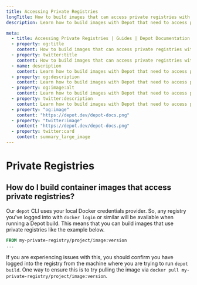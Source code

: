 ```yaml
---
title: Accessing Private Registries
longTitle: How to build images that can access private registries with Depot
description: Learn how to build images with Depot that need to access private registry images within them.

meta:
  - title: Accessing Private Registries | Guides | Depot Documentation
  - property: og:title
    content: How to build images that can access private registries with Depot
  - property: twitter:title
    content: How to build images that can access private registries with Depot
  - name: description
    content: Learn how to build images with Depot that need to access private registry images within them.
  - property: og:description
    content: Learn how to build images with Depot that need to access private registry images within them.
  - property: og:image:alt
    content: Learn how to build images with Depot that need to access private registry images within them.
  - property: twitter:description
    content: Learn how to build images with Depot that need to access private registry images within them.
  - property: "og:image"
    content: "https://depot.dev/depot-docs.png"
  - property: "twitter:image"
    content: "https://depot.dev/depot-docs.png"
  - property: twitter:card
    content: summary_large_image
---
```


# Private Registries

## How do I build container images that access private registries?

Our `depot` CLI uses your local Docker credentials provider. So, any registry you've logged into with `docker login` or similar will be available when running a Depot build. This means that you can build images that use private registries like the example below.

```Dockerfile
FROM my-private-registry/project/image:version
...
```

If you are experiencing issues with this, you should confirm you have logged into the registry from the machine where you are trying to run `depot build`. One way to ensure this is to try pulling the image via `docker pull my-private-registry/project/image:version`.
